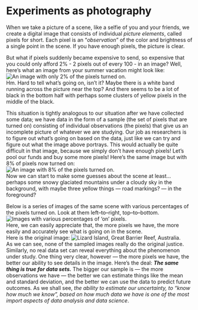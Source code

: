 # Experiments as photography

When we take a picture of a scene, like a selfie of you and your friends, we create a digital image that consists of individual *picture elements*, called pixels for short. Each pixel is an "*observation*" of the color and brightness of a single point in the scene. If you have enough pixels, the picture is clear. \

But what if pixels suddenly became expensive to send, so expensive that you could only afford 2% - 2 pixels out of every 100 - in an image? Well, here's what an image from your summer vacation might look like:  \
![An image with only 2% of the pixels turned on.](./images/imageSampling/downSampedIms/LizP02.png)
  \
  Hm. Hard to tell what's going on, isn't it? Maybe there is a white band running across the picture near the top?  And there seems to be a lot of black in the bottom half with perhaps some clusters of yellow pixels in the middle of the black.  \

This situation is tightly analogous to our situation after we have collected some data; we have data in the form of a sample (the set of pixels that are turned on) consisting of individual observations (the pixels) that give us an incomplete picture of whatever we are studying. Our job as researchers is to figure out what's going on based on the data, just like we can try and figure out what the image above portrays. This would actually be quite difficult in that image, because we simply don't have enough pixels! Let's pool our funds and buy some more pixels! Here's the same image but with 8% of pixels now turned on:  
![An image with 8% of the pixels turned on.](./images/imageSampling/downSampedIms/LizP08.png)
  \
  Now we can start to make some guesses about the scene at least... perhaps some snowy glaciated mountains under a cloudy sky in the background, with maybe three yellow things --- road markings? --- in the foreground?  \
  
Below is a series of images of the same scene with various percentages of the pixels turned on. Look at them left--to--right, top--to--bottom.  \
![Images with various percentages of 'on' pixels.](./images/imageSampling/downSampledIms.png)
  \
  Here, we can easily appreciate that, the more pixels we have, the more easily and accurately see what is going on in the scene.  \
Here is the original image:
![Lizard Island, Great Barrier Reef, Australia.](./images/imageSampling/LizardIslandFull.jpg)
  \
  As we can see, none of the sampled images really do the original justice. Similarly, no real data set can reveal everything about the phenomenon under study. One thing very clear, however --- the more pixels we have, the better our ability to see details in the image. Here's the deal: ***The same thing is true for data sets.*** The bigger our sample is --- the more observations we have --- the better we can estimate things like the mean and standard deviation, and the better we can use the data to predict future outcomes. As we shall see, *the ability to estimate our uncertainty, to "know how much we know", based on how much data we have is one of the most import aspects of data analysis and data science*.
  